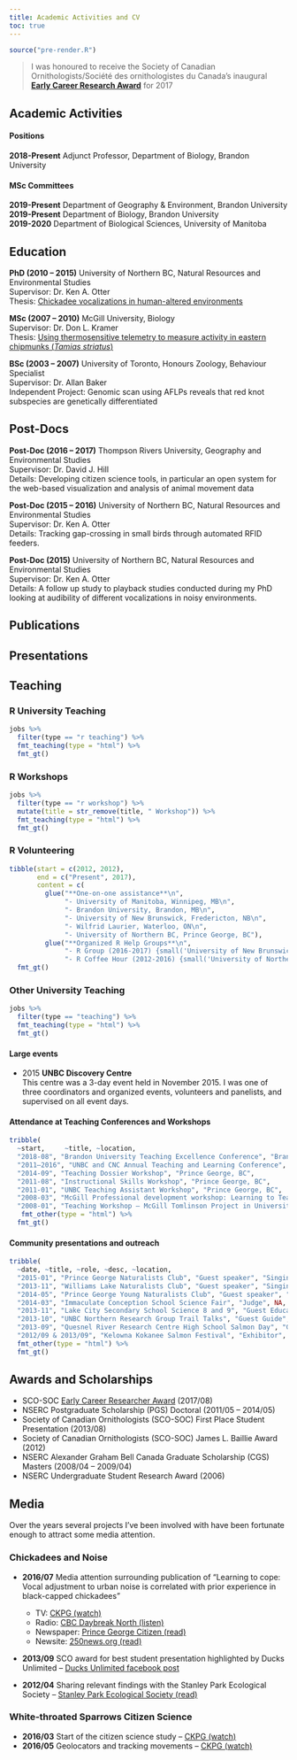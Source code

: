 ```yaml
---
title: Academic Activities and CV
toc: true
---
```


```r
source("pre-render.R")
```


> I was honoured to receive the Society of Canadian Ornithologists/Société des ornithologistes du Canada's inaugural **[Early Career Research Award](https://www.sco-soc.ca/ecr)** for 2017


## Academic Activities 

#### Positions
**2018-Present** Adjunct Professor, Department of Biology, Brandon University

#### MSc Committees
**2019-Present** Department of Geography & Environment, Brandon University  
**2019-Present** Department of Biology, Brandon University  
**2019-2020** Department of Biological Sciences, University of Manitoba  


## Education

__PhD (2010 – 2015)__
University of Northern BC, Natural Resources and Environmental Studies  
Supervisor: Dr. Ken A. Otter  
Thesis: [Chickadee vocalizations in human-altered environments](http://www.unbc.ca/sites/default/files/sections/ken-otter/lazerte-dissertation2015-04-28final.pdf)

__MSc (2007 – 2010)__
McGill University, Biology  
Supervisor: Dr. Don L. Kramer  
Thesis: [Using thermosensitive telemetry to measure activity in eastern chipmunks (_Tamias striatus_)](http://digitool.library.mcgill.ca/R/-?func=dbin-jump-full&object_id=95000&silo_library=GEN01)

__BSc (2003 – 2007)__
University of Toronto, Honours Zoology, Behaviour Specialist  
Supervisor: Dr. Allan Baker  
Independent Project: Genomic scan using AFLPs reveals that red knot subspecies are genetically differentiated

## Post-Docs

__Post-Doc (2016 – 2017)__
Thompson Rivers University, Geography and Environmental Studies  
Supervisor: Dr. David J. Hill  
Details: Developing citizen science tools, in particular an open system for the web-based visualization and analysis of animal movement data

__Post-Doc (2015 – 2016)__
University of Northern BC, Natural Resources and Environmental Studies  
Supervisor: Dr. Ken A. Otter  
Details: Tracking gap-crossing in small birds through automated RFID feeders.

__Post-Doc (2015)__
University of Northern BC, Natural Resources and Environmental Studies  
Supervisor: Dr. Ken A. Otter  
Details: A follow up study to playback studies conducted during my PhD looking at audibility of different vocalizations in noisy environments.

## Publications

<script src="https://bibbase.org/show?bib=https%3A%2F%2Fapi.zotero.org%2Fusers%2F1841%2Fcollections%2FFNZPV2RA%2Fitems%3Fkey%3DIuq7CUIMuNjpsrwtNRycDTsQ%26format%3Dbibtex%26limit%3D100&group0=year&nocache=1&authorFirst=1&jsonp=1"></script>


## Presentations

<script src="https://bibbase.org/show?bib=https%3A%2F%2Fapi.zotero.org%2Fusers%2F1841%2Fcollections%2FP9S6VACZ%2Fitems%3Fkey%3DIuq7CUIMuNjpsrwtNRycDTsQ%26format%3Dbibtex%26limit%3D100&group0=year&nocache=1&authorFirst=1&jsonp=1"></script>


## Teaching

### R University Teaching

```r
jobs %>%
  filter(type == "r teaching") %>%
  fmt_teaching(type = "html") %>%
  fmt_gt()
```

### R Workshops
```r
jobs %>%
  filter(type == "r workshop") %>%
  mutate(title = str_remove(title, " Workshop")) %>%
  fmt_teaching(type = "html") %>%
  fmt_gt()
```

### R Volunteering
```r
tibble(start = c(2012, 2012), 
       end = c("Present", 2017),
       content = c(
         glue("**One-on-one assistance**\n",
              "- University of Manitoba, Winnipeg, MB\n",
              "- Brandon University, Brandon, MB\n",
              "- University of New Brunswick, Fredericton, NB\n",
              "- Wilfrid Laurier, Waterloo, ON\n",
              "- University of Northern BC, Prince George, BC"),
         glue("**Organized R Help Groups**\n",
              "- R Group (2016-2017) {small('University of New Brunswick, Fredericton, NB', 'html')}\n",
              "- R Coffee Hour (2012-2016) {small('University of Northern BC, Prince George, BC', 'html')}"))) %>%
  fmt_gt()
```

### Other University Teaching
```r
jobs %>%
  filter(type == "teaching") %>%
  fmt_teaching(type = "html") %>%
  fmt_gt()
```


#### Large events
- 2015 __UNBC Discovery Centre__  
This centre was a 3-day event held in November 2015. I was one of three coordinators and organized events, volunteers and panelists, and supervised on all event days.


#### Attendance at Teaching Conferences and Workshops
```r
tribble(
  ~start,     ~title, ~location,
  "2018-08", "Brandon University Teaching Excellence Conference", "Brandon, MB", 
  "2011–2016", "UNBC and CNC Annual Teaching and Learning Conference", "Prince George, BC",
  "2014-09", "Teaching Dossier Workshop", "Prince George, BC", 
  "2011-08", "Instructional Skills Workshop", "Prince George, BC",  
  "2011-01", "UNBC Teaching Assistant Workshop", "Prince George, BC",   
  "2008-03", "McGill Professional development workshop: Learning to Teach", "Montreal, QC", 
  "2008-01", "Teaching Workshop – McGill Tomlinson Project in University-Level Science Education", "Montreal, QC") %>%
   fmt_other(type = "html") %>%
  fmt_gt()
```


#### Community presentations and outreach
 
```r
tribble(
  ~date, ~title, ~role, ~desc, ~location,
  "2015-01", "Prince George Naturalists Club", "Guest speaker", "Singing through the noise: How birds compensate for effects urbanization on communication", "Prince George, BC",
  "2013-11", "Williams Lake Naturalists Club", "Guest speaker", "Singing through the noise: How birds compensate for effects urbanization on communication", "Williams Lake, BC",
  "2014-05", "Prince George Young Naturalists Club", "Guest speaker", "Come learn all about Chickadees!", "Prince George, BC",
  "2014-03", "Immaculate Conception School Science Fair", "Judge", NA, "Prince George, BC",
  "2013-11", "Lake City Secondary School Science 8 and 9", "Guest Educator", "Early bird gets the worm!", "Williams Lake, BC", 
  "2013-10", "UNBC Northern Research Group Trail Talks", "Guest Guide", "Birds and Glacial Lakes", "Prince George, BC",
  "2013-09", "Quesnel River Research Centre High School Salmon Day", "Guest Scientist", "Chickadee communication and sound transmission activities",  "Likely, BC",
  "2012/09 & 2013/09", "Kelowna Kokanee Salmon Festival", "Exhibitor", NA, "Kelowna, BC") %>%
  fmt_other(type = "html") %>%
  fmt_gt()
```
 

## Awards and Scholarships

- SCO-SOC [Early Career Researcher Award](https://www.sco-soc.ca/_files/ugd/c932da_1f8708c113e74becb953548b95b13020.pdf) (2017/08)
- NSERC Postgraduate Scholarship (PGS) Doctoral (2011/05 – 2014/05)
- Society of Canadian Ornithologists (SCO-SOC) First Place Student Presentation (2013/08)
- Society of Canadian Ornithologists (SCO-SOC) James L. Baillie Award (2012)
- NSERC Alexander Graham Bell Canada Graduate Scholarship (CGS) Masters (2008/04 – 2009/04)
- NSERC Undergraduate Student Research Award (2006)

## Media

Over the years several projects I've been involved with have been fortunate enough to attract some media attention.

### Chickadees and Noise

- __2016/07__ Media attention surrounding publication of "Learning to cope: Vocal adjustment to urban noise is correlated with prior experience in black-capped chickadees"  
  - TV: [CKPG (watch)](http://www.ckpg.com/2016/07/11/unbc-scientist-makes-new-discovery/)
  - Radio: [CBC Daybreak North (listen)](images/2016-07-12 - CBC Daybreak.mp3)
  - Newspaper: [Prince George Citizen (read)](http://www.princegeorgecitizen.com/news/local-news/unbc-researcher-shows-chickadees-adapt-song-to-city-1.2299671)
  - Newsite: [250news.org (read)](https://www.250news.com/2016/07/11/study-shows-urban-rural-chickadees-chirp-to-a-different-tune/)

- __2013/09__ SCO award for best student presentation highlighted by Ducks Unlimited
-- [Ducks Unlimited facebook post](https://www.facebook.com/ducksunlimitedcanada/posts/10151864386454800)

- __2012/04__ Sharing relevant findings with the Stanley Park Ecological Society -- [Stanley Park Ecological Society (read)](http://stanleyparkecology.ca/2012/04/09/vancouvers-chickadees-sing-a-different-tune-2/)


### White-throated Sparrows Citizen Science

- __2016/03__ Start of the citizen science study -- [CKPG (watch)](http://www.ckpg.com/2016/03/28/sparrows-singing-a-new-tune/)
- __2016/05__ Geolocators and tracking movements -- [CKPG (watch)](http://www.ckpg.com/2016/05/26/live-capture-and-release/)

